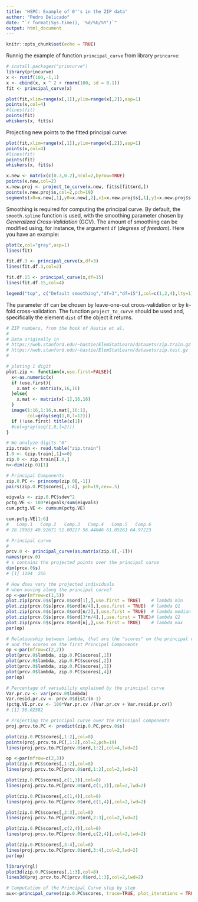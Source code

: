 ---
title: 'HSPC: Example of 0''s in the ZIP data'
author: "Pedro Delicado"
date: "`r format(Sys.time(), '%d/%b/%Y')`"
output: html_document
---

```{r setup, include=FALSE}
knitr::opts_chunk$set(echo = TRUE)
```

Runnig the example of function `principal_curve` from library `princurve`:
```{r, fig.width=8, fig.height=5}
# install.packages("princurve")
library(princurve)
x <- runif(100,-1,1)
x <- cbind(x, x ^ 2 + rnorm(100, sd = 0.1))
fit <- principal_curve(x)

plot(fit,xlim=range(x[,1]),ylim=range(x[,2]),asp=1)
points(x,col=4)
#lines(fit)
points(fit)
whiskers(x, fit$s)
```

Projecting new points to the fitted principal curve:
```{r, fig.width=8, fig.height=5}
plot(fit,xlim=range(x[,1]),ylim=range(x[,2]),asp=1)
points(x,col=4)
#lines(fit)
points(fit)
whiskers(x, fit$s)

x.new <- matrix(c(0.3,0.2),ncol=2,byrow=TRUE)
points(x.new,col=2)
x.new.proj <- project_to_curve(x.new, fit$s[fit$ord,])
points(x.new.proj$s,col=2,pch=19)
segments(x0=x.new[,1],y0=x.new[,2],x1=x.new.proj$s[,1],y1=x.new.proj$s[,2],col=2)
```

Smoothing is required for computing the principal curve.
By default, the `smooth.spline` function is used, with the smoothing parameter chosen by *Generalized Cross-Validation* (GCV).
The amount of smoothing can be modified using, for instance, the argument `df` (*degrees of freedom*). 
Here you have an example:

```{r, fig.width=8, fig.height=5}
plot(x,col="gray",asp=1)
lines(fit)

fit.df.3 <- principal_curve(x,df=3)
lines(fit.df.3,col=2)

fit.df.15 <- principal_curve(x,df=15)
lines(fit.df.15,col=4)

legend("top", c("Default smoothing","df=3","df=15"),col=c(1,2,4),lty=1)
```

The parameter `df` can be chosen by leave-one-out croos-validation or by $k$-fold cross-validation.
The function `project_to_curve` should be used and, specifically the element `dist` of the object it returns.


```{r }
# ZIP numbers, from the book of Hastie et al.
#
# Data originally in
# https://web.stanford.edu/~hastie/ElemStatLearn/datasets/zip.train.gz
# https://web.stanford.edu/~hastie/ElemStatLearn/datasets/zip.test.gz
#

# ploting 1 digit
plot.zip <- function(x,use.first=FALSE){
  x<-as.numeric(x)
  if (use.first){
    x.mat <- matrix(x,16,16)
  }else{
    x.mat <- matrix(x[-1],16,16)
  }
  image(1:16,1:16,x.mat[,16:1],
        col=gray(seq(1,0,l=12)))
  if (!use.first) title(x[1])
  #col=gray(seq(1,0,l=2)))
}
```

```{r }
# We analyze digits "0"
zip.train <- read.table("zip.train")
I.0 <- (zip.train[,1]==0)
zip.0 <- zip.train[I.0,]
n<-dim(zip.0)[1]

# Principal Components
zip.0.PC <- princomp(zip.0[,-1])
pairs(zip.0.PC$scores[,1:4], pch=19,cex=.5)
```

```{r }
eigvals <- zip.0.PC$sdev^2
pctg.VE <- 100*eigvals/sum(eigvals)
cum.pctg.VE <- cumsum(pctg.VE)

cum.pctg.VE[1:6]
#   Comp.1   Comp.2   Comp.3   Comp.4   Comp.5   Comp.6 
# 28.19983 40.92671 51.00227 56.44046 61.05261 64.97223 
```

```{r }
# Principal curve
#
prcv.0 <- principal_curve(as.matrix(zip.0[,-1]))
names(prcv.0)
# s contains the projected points over the principal curve 
dim(prcv.0$s)
# [1] 1194  256
```

```{r, fig.height=3, fig.width=15}
# How does vary the projected individuals 
# when moving along the principal curve?
op <-par(mfrow=c(1,5))
plot.zip(prcv.0$s[prcv.0$ord[1],],use.first = TRUE)    # lambda min
plot.zip(prcv.0$s[prcv.0$ord[n/4],],use.first = TRUE)  # lambda Q1
plot.zip(prcv.0$s[prcv.0$ord[n/2],],use.first = TRUE)  # lambda median
plot.zip(prcv.0$s[prcv.0$ord[3*n/4],],use.first = TRUE)# lambda Q2
plot.zip(prcv.0$s[prcv.0$ord[n],],use.first = TRUE)    # lambda max
par(op)
```

```{r }
# Relationship between lambda, that are the "scores" on the principal curve,
# and the scores on the first Principal Components
op <-par(mfrow=c(2,2))
plot(prcv.0$lambda, zip.0.PC$scores[,1])
plot(prcv.0$lambda, zip.0.PC$scores[,2])
plot(prcv.0$lambda, zip.0.PC$scores[,3])
plot(prcv.0$lambda, zip.0.PC$scores[,4])
par(op)
```

```{r }
# Percentage of variability explained by the principal curve
Var.pr.cv <- var(prcv.0$lambda)
Var.resid.pr.cv <- prcv.0$dist/(n-1)
(pctg.VE.pr.cv <- 100*Var.pr.cv /(Var.pr.cv + Var.resid.pr.cv))
# [1] 56.02582
```

```{r }
# Projecting the principal curve over the Principal Components
proj.prcv.to.PC <- predict(zip.0.PC,prcv.0$s)

plot(zip.0.PC$scores[,1:2],col=8)
points(proj.prcv.to.PC[,1:2],col=2,pch=19)
lines(proj.prcv.to.PC[prcv.0$ord,1:2],col=4,lwd=2)
```

```{r }
op <-par(mfrow=c(2,3))
plot(zip.0.PC$scores[,1:2],col=8)
lines(proj.prcv.to.PC[prcv.0$ord,1:2],col=2,lwd=2)

plot(zip.0.PC$scores[,c(1,3)],col=8)
lines(proj.prcv.to.PC[prcv.0$ord,c(1,3)],col=2,lwd=2)

plot(zip.0.PC$scores[,c(1,4)],col=8)
lines(proj.prcv.to.PC[prcv.0$ord,c(1,4)],col=2,lwd=2)

plot(zip.0.PC$scores[,2:3],col=8)
lines(proj.prcv.to.PC[prcv.0$ord,2:3],col=2,lwd=2)

plot(zip.0.PC$scores[,c(2,4)],col=8)
lines(proj.prcv.to.PC[prcv.0$ord,c(2,4)],col=2,lwd=2)

plot(zip.0.PC$scores[,3:4],col=8)
lines(proj.prcv.to.PC[prcv.0$ord,3:4],col=2,lwd=2)
par(op)
```

```{r eval=FALSE}
library(rgl)
plot3d(zip.0.PC$scores[,1:3],col=8)
lines3d(proj.prcv.to.PC[prcv.0$ord,1:3],col=2,lwd=2)
```

```{r }
# Computation of the Principal Curve step by step
aux<-principal_curve(zip.0.PC$scores, trace=TRUE, plot_iterations = TRUE)
```
